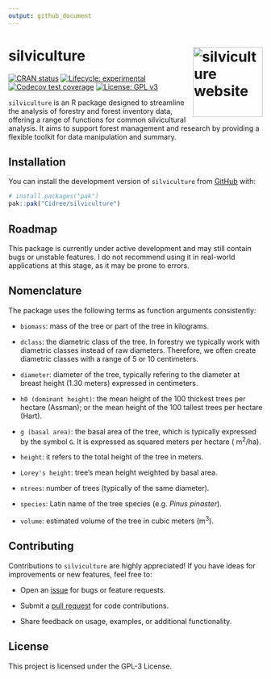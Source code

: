 ```yaml
---
output: github_document
---
```

# silviculture <a href="https://github.com/Cidree/silviculture"><img src="man/figures/logo.png" alt="silviculture website" align="right" height="138"/></a>

<!-- badges: start -->

[![CRAN status](https://www.r-pkg.org/badges/version/silviculture)](https://CRAN.R-project.org/package=silviculture) [![Lifecycle: experimental](https://img.shields.io/badge/lifecycle-experimental-orange.svg)](https://lifecycle.r-lib.org/articles/stages.html#experimental) [![Codecov test coverage](https://codecov.io/gh/Cidree/silviculture/graph/badge.svg)](https://app.codecov.io/gh/Cidree/silviculture) [![License: GPL v3](https://img.shields.io/badge/License-GPLv3-blue.svg)](https://www.gnu.org/licenses/gpl-3.0)

<!-- badges: end -->

`silviculture` is an R package designed to streamline the analysis of forestry and forest inventory data, offering a range of functions for common silvicultural analysis. It aims to support forest management and research by providing a flexible toolkit for data manipulation and summary.

## Installation

You can install the development version of `silviculture` from [GitHub](https://github.com/) with:

``` r
# install.packages("pak")
pak::pak("Cidree/silviculture")
```

## Roadmap

This package is currently under active development and may still contain bugs or unstable features. I do not recommend using it in real-world applications at this stage, as it may be prone to errors.

## Nomenclature

The package uses the following terms as function arguments consistently:

* `biomass`: mass of the tree or part of the tree in kilograms.

* `dclass`: the diametric class of the tree. In forestry we typically work with diametric classes instead of raw diameters. Therefore, we often create diametric classes with a range of 5 or 10 centimeters.

* `diameter`: diameter of the tree, typically refering to the diameter at breast height (1.30 meters) expressed in centimeters.

* `h0 (dominant height)`: the mean height of the 100 thickest trees per hectare (Assman); or the mean height of the 100 tallest trees per hectare (Hart).

* `g (basal area)`: the basal area of the tree, which is typically expressed by the symbol `G`. It is expressed as squared meters per hectare ( m^2^/ha).

* `height`: it refers to the total height of the tree in meters.

* `Lorey's height`: tree's mean height weighted by basal area.

* `ntrees`: number of trees (typically of the same diameter).

* `species`: Latin name of the tree species (e.g. *Pinus pinaster*).

* `volume`: estimated volume of the tree in cubic meters (m^3^).

## Contributing

Contributions to `silviculture` are highly appreciated! If you have ideas for improvements or new features, feel free to:

-   Open an [issue](https://github.com/Cidree/silviculture/issues) for bugs or feature requests.

-   Submit a [pull request](https://github.com/Cidree/silviculture/pulls) for code contributions.

-   Share feedback on usage, examples, or additional functionality.

## License

This project is licensed under the GPL-3 License.
